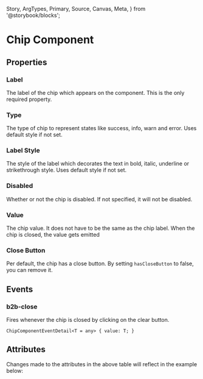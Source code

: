   Story,
  ArgTypes,
  Primary,
  Source,
  Canvas,
  Meta,
} from '@storybook/blocks';


<Meta of={ChipStories} />

# Chip Component

<Canvas of={ChipStories.story010Default} sourceState="shown" />

## Properties

### Label

The label of the chip which appears on the component. This is the only
required property.

### Type

The type of chip to represent states like success, info, warn and error. Uses default style if not set.

### Label Style

The style of the label which decorates the text in bold, italic, underline or strikethrough style. Uses default style if not set.

### Disabled

Whether or not the chip is disabled. If not specified, it will not be disabled.

### Value

The chip value. It does not have to be the same as the chip label. When the chip is closed,
the value gets emitted

### Close Button

Per default, the chip has a close button. By setting `hasCloseButton` to false, you can remove it.

## Events

### b2b-close

Fires whenever the chip is closed by clicking on the clear button.

`ChipComponentEventDetail<T = any> {
  value: T;
}`

## Attributes

<ArgTypes of={ChipStories} />
Changes made to the attributes in the above table will reflect in the example below:
<Primary />
